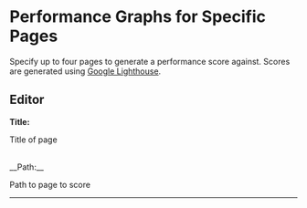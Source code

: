 # Performance Graphs for Specific Pages

Specify up to four pages to generate a performance score against.
Scores are generated using [Google Lighthouse](https://developers.google.com/web/tools/lighthouse).

<div className="section-spacing"></div>

## Editor

__Title:__

Title of page

<br/>
__Path:__

Path to page to score

<div className="section-spacing"></div>
<hr />
<div className="section-spacing"></div>